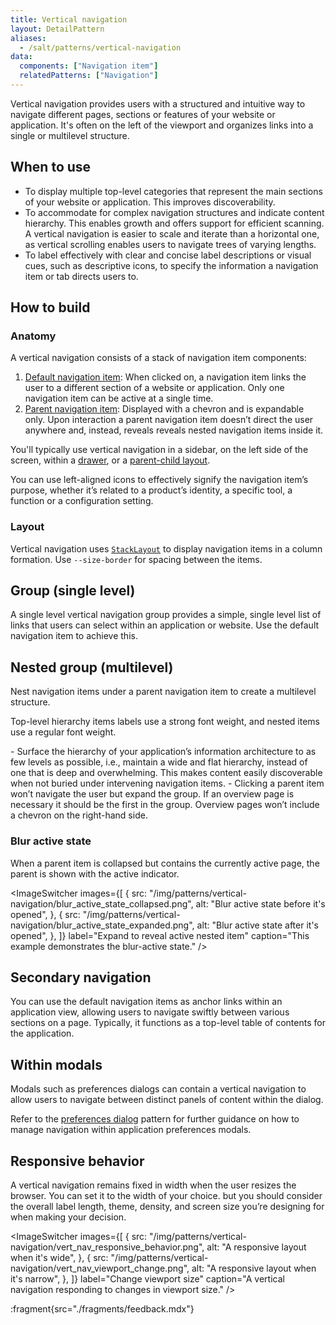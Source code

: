 ```yaml
---
title: Vertical navigation
layout: DetailPattern
aliases:
  - /salt/patterns/vertical-navigation
data:
  components: ["Navigation item"]
  relatedPatterns: ["Navigation"]
---
```


Vertical navigation provides users with a structured and intuitive way to navigate different pages, sections or features of your website or application. It's often on the left of the viewport and organizes links into a single or multilevel structure.

<Diagram
  src="/img/patterns/vertical-navigation/vertical_navigation_hero_shot.png"
  alt="A vertical navigation."
  border
/>

## When to use

- To display multiple top-level categories that represent the main sections of your website or application. This improves discoverability.
- To accommodate for complex navigation structures and indicate content hierarchy. This enables growth and offers support for efficient scanning. A vertical navigation is easier to scale and iterate than a horizontal one, as vertical scrolling enables users to navigate trees of varying lengths.
- To label effectively with clear and concise label descriptions or visual cues, such as descriptive icons, to specify the information a navigation item or tab directs users to.

## How to build

### Anatomy

A vertical navigation consists of a stack of navigation item components:

1. [Default navigation item](/salt/components/navigation-item/examples#vertical): When clicked on, a navigation item links the user to a different section of a website or application. Only one navigation item can be active at a single time.
2. [Parent navigation item](/salt/components/navigation-item/examples#vertical-nested-group): Displayed with a chevron and is expandable only. Upon interaction a parent navigation item doesn’t direct the user anywhere and, instead, reveals reveals nested navigation items inside it.

You'll typically use vertical navigation in a sidebar, on the left side of the screen, within a [drawer](/salt/components/drawer), or a [parent-child layout](/salt/components/parent-child-layout).

<Diagram
  src="/img/patterns/vertical-navigation/vertical_navigation_anatomy.png"
  alt="Annotated image of a vertical navigation."
  border
/>

<ExampleContainer type="positive" customPillText="Best practices">
  You can use left-aligned icons to effectively signify the navigation item’s purpose, whether it’s related to a product’s identity, a specific tool, a function or a configuration setting.
</ExampleContainer>

### Layout

Vertical navigation uses [`StackLayout`](/salt/components/stack-layout) to display navigation items in a column formation. Use `--size-border` for spacing between the items.

<Diagram
  src="/img/patterns/vertical-navigation/vert_nav_layout.png"
  alt="Spacing for a vertical navigation"
  border
/>

## Group (single level)

A single level vertical navigation group provides a simple, single level list of links that users can select within an application or website. Use the default navigation item to achieve this.

<Diagram
  src="/img/patterns/vertical-navigation/vert_nav_default_group.png"
  alt="A single-level vertical navigation group"
  border
  caption="A single level vertical navigation group."
/>

## Nested group (multilevel)

Nest navigation items under a parent navigation item to create a multilevel structure.

Top-level hierarchy items labels use a strong font weight, and nested items use a regular font weight.

<Diagram
  src="/img/patterns/vertical-navigation/vert_nav_nested.png"
  alt="A multi-level vertical navigation group"
  border
  caption="A multilevel vertical navigation group."
/>

<ExampleContainer type="positive" customPillText="Best practices">
- Surface the hierarchy of your application’s information architecture to as few levels as possible, i.e., maintain a wide and flat hierarchy, instead of one that is deep and overwhelming. This makes content easily discoverable when not buried under intervening navigation items. 
- Clicking a parent item won’t navigate the user but expand the group. If an overview page is necessary it should be the first in the group. Overview pages won’t include a chevron on the right-hand side.
</ExampleContainer>

### Blur active state

When a parent item is collapsed but contains the currently active page, the parent is shown with the active indicator.

<ImageSwitcher
  images={[
    {
      src: "/img/patterns/vertical-navigation/blur_active_state_collapsed.png",
      alt: "Blur active state before it's opened",
    },
    {
      src: "/img/patterns/vertical-navigation/blur_active_state_expanded.png",
      alt: "Blur active state after it's opened",
    },
  ]}
  label="Expand to reveal active nested item"
  caption="This example demonstrates the blur-active state."
/>

## Secondary navigation

You can use the default navigation items as anchor links within an application view, allowing users to navigate swiftly between various sections on a page. Typically, it functions as a top-level table of contents for the application.

<Diagram
  src="/img/patterns/vertical-navigation/secondary_navigation.png"
  alt="The secondary navigation demonstrated"
  border
  caption="Vertical navigation placed on the right of an application for secondary navigation."
/>

## Within modals

Modals such as preferences dialogs can contain a vertical navigation to allow users to navigate between distinct panels of content within the dialog.

Refer to the [preferences dialog](../preferences-dialog) pattern for further guidance on how to manage navigation within application preferences modals.

<Diagram
  src="/img/patterns/vertical-navigation/modal_vertical_navigation.png"
  alt="The vertical navigation within modals"
  border
  caption="Vertical navigation within a preferences dialog."
/>

## Responsive behavior

A vertical navigation remains fixed in width when the user resizes the browser. You can set it to the width of your choice. but you should consider the overall label length, theme, density, and screen size you’re designing for when making your decision.

<ImageSwitcher
  images={[
    {
      src: "/img/patterns/vertical-navigation/vert_nav_responsive_behavior.png",
      alt: "A responsive layout when it's wide",
    },
    {
      src: "/img/patterns/vertical-navigation/vert_nav_viewport_change.png",
      alt: "A responsive layout when it's narrow",
    },
  ]}
  label="Change viewport size"
  caption="A vertical navigation responding to changes in viewport size."
/>

:fragment{src="./fragments/feedback.mdx"}
